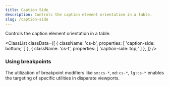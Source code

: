 ```yaml
---
title: Caption Side
description: Controls the caption element orientation in a table.
slug: /caption-side
---
```



Controls the caption element orientation in a table.

<ClassList
  classData={[
    {
      className: 'cs-b',
      properties: [
        'caption-side: bottom;'
      ]
    },
    {
      className: 'cs-t',
      properties: [
        'caption-side: top;'
      ]
    },
  ]}
/>

### Using breakpoints

The utilization of breakpoint modifiers like `sm:cs-*`, `md:cs-*`, `lg:cs-*` enables the targeting of specific utilities in disparate viewports.